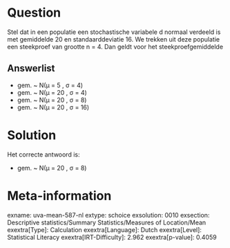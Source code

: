 Question
========

Stel dat in een populatie een stochastische variabele d normaal verdeeld
is met gemiddelde 20 en standaarddeviatie 16. We trekken uit deze
populatie een steekproef van grootte n = 4. Dan geldt voor het
steekproefgemiddelde


Answerlist
----------

* gem. ~ N(μ =  5 , σ =  4)
* gem. ~ N(μ = 20 , σ =  4)
* gem. ~ N(μ = 20 , σ =  8)
* gem. ~ N(μ = 20 , σ = 16)

Solution
========

Het correcte antwoord is: 

* gem. ~ N(μ = 20 , σ =  8)

Meta-information
================
exname: uva-mean-587-nl
extype: schoice
exsolution: 0010
exsection: Descriptive statistics/Summary Statistics/Measures of Location/Mean
exextra[Type]: Calculation
exextra[Language]: Dutch
exextra[Level]: Statistical Literacy
exextra[IRT-Difficulty]: 2.962
exextra[p-value]: 0.4059

